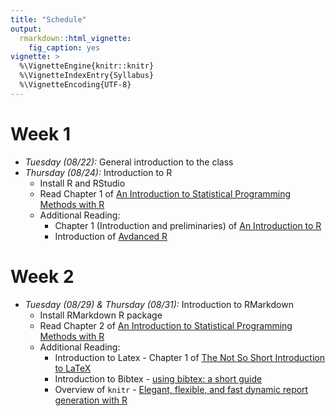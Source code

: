 ```yaml
---
title: "Schedule"
output: 
  rmarkdown::html_vignette:
    fig_caption: yes
vignette: >
  %\VignetteEngine{knitr::knitr}
  %\VignetteIndexEntry{Syllabus}
  %\VignetteEncoding{UTF-8}
---
```


# Week 1

- *Tuesday (08/22):* General introduction to the class
- *Thursday (08/24):* Introduction to R
    - Install R and RStudio
    - Read Chapter 1 of [An Introduction to Statistical Programming Methods with R](http://r.smac-group.com)
    - Additional Reading: 
        - Chapter 1 (Introduction and preliminaries) of [An Introduction to R](https://cran.r-project.org/doc/manuals/R-intro.pdf)
        - Introduction of [Avdanced R](http://adv-r.had.co.nz/Introduction.html)
        
# Week 2

- *Tuesday (08/29) \& Thursday (08/31):* Introduction to RMarkdown
    - Install RMarkdown R package
    - Read Chapter 2 of [An Introduction to Statistical Programming Methods with R](http://r.smac-group.com)
    - Additional Reading: 
        - Introduction to Latex - Chapter 1 of [The Not So Short Introduction to LaTeX](https://tobi.oetiker.ch/lshort/lshort.pdf)
        - Introduction to Bibtex - [using bibtex: a short guide](https://www.economics.utoronto.ca/osborne/latex/BIBTEX.HTM)
        - Overview of `knitr` - [Elegant, flexible, and fast dynamic report generation with R](https://yihui.name/knitr/)
